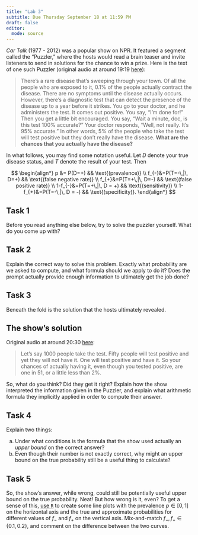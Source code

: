```yaml
---
title: "Lab 3"
subtitle: Due Thursday September 18 at 11:59 PM
draft: false
editor: 
  mode: source
---
```


*Car Talk* (1977 - 2012) was a popular show on NPR. It featured a segment called the "Puzzler," where the hosts would read a brain teaser and invite listeners to send in solutions for the chance to win a prize. Here is the text of one such Puzzler (original audio at around 19:19 [here](https://www.npr.org/2015/07/11/422108689/-1528-forget-the-car-find-a-convent)):

> There's a rare disease that's sweeping through your town. Of all the people who are exposed to it, 0.1% of the people actually contract the disease. There are no symptoms until the disease actually occurs. However, there's a diagnostic test that can detect the presence of the disease up to a year before it strikes. You go to your doctor, and he administers the test. It comes out positive. You say, "I'm done for!" Then you get a little bit encouraged. You say, "Wait a minute, doc, is this test 100% accurate?" Your doctor responds, "Well, not really. It's 95% accurate." In other words, 5% of the people who take the test will test positive but they don't really have the disease. **What are the chances that you actually have the disease?**

In what follows, you may find some notation useful. Let $D$ denote your true disease status, and $T$ denote the result of your test. Then

$$
\begin{align*}
    p &= P(D=+) && \text{(prevalence)}
    \\
    f_{-}&=P(T=-\,|\, D=+) && \text{(false negative rate)}
    \\
    f_{+}&=P(T=+\,|\, D=-) && \text{(false positive rate)}
    \\
    1-f_{-}&=P(T=+\,|\, D = +) && \text{(sensitivity)}
    \\
    1-f_{+}&=P(T=-\,|\, D = -) && \text{(specificity)}.
\end{align*}
$$

## Task 1

Before you read anything else below, try to solve the puzzler yourself. What do you come up with?

## Task 2

Explain the correct way to solve this problem. Exactly what probability are we asked to compute, and what formula should we apply to do it? Does the prompt actually provide enough information to ultimately get the job done?

## Task 3

Beneath the fold is the solution that the hosts ultimately revealed.

::: {.callout-warning collapse="true"}
## The show's solution

Original audio at around 20:30 [here](https://www.npr.org/2015/07/11/422108689/-1528-forget-the-car-find-a-convent):

> Let's say 1000 people take the test. Fifty people will test positive and yet they will not have it. One will test positive and have it. So your chances of actually having it, even though you tested positive, are one in 51, or a little less than 2%.

:::

So, what do you think? Did they get it right? Explain how the show interpreted the information given in the Puzzler, and explain what arithmetic formula they implicitly applied in order to compute their answer.

## Task 4

Explain two things:

a.  Under what conditions is the formula that the show used actually an *upper bound* on the correct answer?
b.  Even though their number is not exactly correct, why might an upper bound on the true probability still be a useful thing to calculate?

## Task 5

So, the show's answer, while wrong, could still be potentially useful upper bound on the true probability. Neat! But how wrong is it, even? To get a sense of this, [use `R`](https://sta240-f25.github.io/explainers/lineplot.html) to create some line plots with the prevalence $p\in[0,\, 1]$ on the horizontal axis and the true and approximate probabilities for different values of $f_-$ and $f_+$ on the vertical axis. Mix-and-match $f_-,\, f_+\in\{0.1,\, 0.2\}$, and comment on the difference between the two curves.
